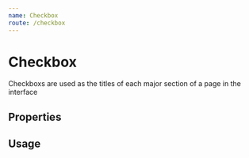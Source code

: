 ```yaml
---
name: Checkbox
route: /checkbox
---
```



# Checkbox
Checkboxs are used as the titles of each major section of a page in the interface

## Properties
<Props of={Checkbox} />

## Usage
<Playground>
  <DocsWrapper>
    <Checkbox id="test" name="test" label="test" className="test" value={false} />
  </DocsWrapper>
</Playground>
